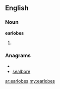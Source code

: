 ==English==
===Noun===
'''earlobes'''
# {{plural of|[[earlobe]]}}

===Anagrams===
* {{alphagram|abeelors}}
* [[sealbore#English|sealbore]]

[[ar:earlobes]]
[[my:earlobes]]